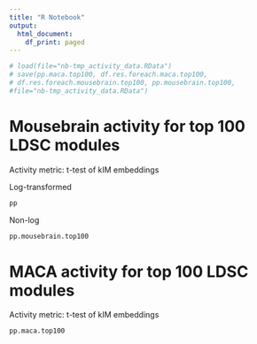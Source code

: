 ```yaml
---
title: "R Notebook"
output:
  html_document:
    df_print: paged
---
```



```r
# load(file="nb-tmp_activity_data.RData")
# save(pp.maca.top100, df.res.foreach.maca.top100,
# df.res.foreach.mousebrain.top100, pp.mousebrain.top100, 
#file="nb-tmp_activity_data.RData")
```


# Mousebrain activity for top 100 LDSC modules
Activity metric: t-test of kIM embeddings

Log-transformed
```r
pp
```

Non-log
```r
pp.mousebrain.top100
```

# MACA activity for top 100 LDSC modules
Activity metric: t-test of kIM embeddings

```r
pp.maca.top100
```

